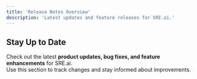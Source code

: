 ```yaml
---
title: 'Release Notes Overview'
description: 'Latest updates and feature releases for SRE.ai.'
---
```


## Stay Up to Date

Check out the latest **product updates, bug fixes, and feature enhancements** for SRE.ai.  
Use this section to track changes and stay informed about improvements.
